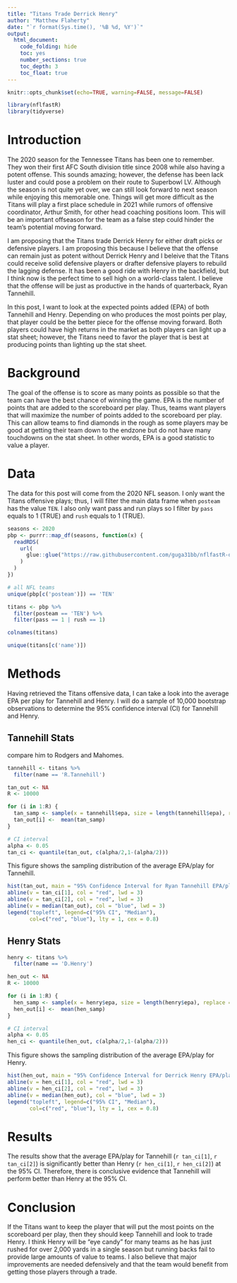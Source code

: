 ```yaml
---
title: "Titans Trade Derrick Henry"
author: "Matthew Flaherty"
date: "`r format(Sys.time(), '%B %d, %Y')`"
output: 
  html_document: 
    code_folding: hide
    toc: yes
    number_sections: true
    toc_depth: 3
    toc_float: true
---
```

```r
knitr::opts_chunk$set(echo=TRUE, warning=FALSE, message=FALSE)
```

```r
library(nflfastR)
library(tidyverse)
```

# Introduction

The 2020 season for the Tennessee Titans has been one to remember. They won their first AFC South division title since 2008 while also having a potent offense. This sounds amazing; however, the defense has been lack luster and could pose a problem on their route to Superbowl LV. Although the season is not quite yet over, we can still look forward to next season while enjoying this memorable one. Things will get more difficult as the Titans will play a first place schedule in 2021 while rumors of offensive coordinator, Arthur Smith, for other head coaching positions loom. This will be an important offseason for the team as a false step could hinder the team's potential moving forward.

I am proposing that the Titans trade Derrick Henry for either draft picks or defensive players. I am proposing this because I believe that the offense can remain just as potent without Derrick Henry and I beleive that the Titans could receive solid defensive players or drafter defensive players to rebuild the lagging defense. It has been a good ride with Henry in the backfield, but I think now is the perfect time to sell high on a world-class talent. I believe that the offense will be just as productive in the hands of quarterback, Ryan Tannehill.

In this post, I want to look at the expected points added (EPA) of both Tannehill and Henry. Depending on who produces the most points per play, that player could be the better piece for the offense moving forward. Both players could have high returns in the market as both players can light up a stat sheet; however, the Titans need to favor the player that is best at producing points than lighting up the stat sheet.

# Background

The goal of the offense is to score as many points as possible so that the team can have the best chance of winning the game. EPA is the number of points that are added to the scoreboard per play. Thus, teams want players that will maximize the number of points added to the scoreboard per play. This can allow teams to find diamonds in the rough as some players may be good at getting their team down to the endzone but do not have many touchdowns on the stat sheet. In other words, EPA is a good statistic to value a player.

# Data

The data for this post will come from the 2020 NFL season. I only want the Titans offensive plays; thus, I will filter the main data frame when `posteam` has the value `TEN`. I also only want pass and run plays so I filter by `pass` equals to 1 (TRUE) and `rush` equals to 1 (TRUE).

```r
seasons <- 2020
pbp <- purrr::map_df(seasons, function(x) {
  readRDS(
    url(
      glue::glue("https://raw.githubusercontent.com/guga31bb/nflfastR-data/master/data/play_by_play_{x}.rds")
    )
  )
})
```

```r
# all NFL teams
unique(pbp[c('posteam')]) == 'TEN'

titans <- pbp %>%
  filter(posteam == 'TEN') %>%
  filter(pass == 1 | rush == 1)

colnames(titans)

unique(titans[c('name')])
```

# Methods

Having retrieved the Titans offensive data, I can take a look into the average EPA per play for Tannehill and Henry. I will do a sample of 10,000 bootstrap observations to determine the 95% confidence interval (CI) for Tannehill and Henry.

## Tannehill Stats

compare him to Rodgers and Mahomes.

```r
tannehill <- titans %>%
  filter(name == 'R.Tannehill')

tan_out <- NA
R <- 10000

for (i in 1:R) {
  tan_samp <- sample(x = tannehill$epa, size = length(tannehill$epa), replace = TRUE)
  tan_out[i] <-  mean(tan_samp)
}

# CI interval
alpha <- 0.05
tan_ci <- quantile(tan_out, c(alpha/2,1-(alpha/2)))
```

This figure shows the sampling distribution of the average EPA/play for Tannehill. 

```r
hist(tan_out, main = "95% Confidence Interval for Ryan Tannehill EPA/play", xlab = "EPA/play", breaks = 100)
abline(v = tan_ci[1], col = "red", lwd = 3)
abline(v = tan_ci[2], col = "red", lwd = 3)
abline(v = median(tan_out), col = "blue", lwd = 3)
legend("topleft", legend=c("95% CI", "Median"),
       col=c("red", "blue"), lty = 1, cex = 0.8)
```

## Henry Stats

```r
henry <- titans %>%
  filter(name == 'D.Henry')

hen_out <- NA
R <- 10000

for (i in 1:R) {
  hen_samp <- sample(x = henry$epa, size = length(henry$epa), replace = TRUE)
  hen_out[i] <-  mean(hen_samp)
}

# CI interval
alpha <- 0.05
hen_ci <- quantile(hen_out, c(alpha/2,1-(alpha/2)))
```

This figure shows the sampling distribution of the average EPA/play for Henry.

```r
hist(hen_out, main = "95% Confidence Interval for Derrick Henry EPA/play", xlab = "EPA/play", breaks = 100)
abline(v = hen_ci[1], col = "red", lwd = 3)
abline(v = hen_ci[2], col = "red", lwd = 3)
abline(v = median(hen_out), col = "blue", lwd = 3)
legend("topleft", legend=c("95% CI", "Median"),
       col=c("red", "blue"), lty = 1, cex = 0.8)
```

# Results

The results show that the average EPA/play for Tannehill (`r tan_ci[1]`, `r tan_ci[2]`) is significantly better than Henry (`r hen_ci[1]`, `r hen_ci[2]`) at the 95% CI. Therefore, there is conclusive evidence that Tannehill will perform better than Henry at the 95% CI.

# Conclusion

If the Titans want to keep the player that will put the most points on the scoreboard per play, then they should keep Tannehill and look to trade Henry. I think Henry will be "eye candy" for many teams as he has just rushed for over 2,000 yards in a single season but running backs fail to provide large amounts of value to teams. I also believe that major improvements are needed defensively and that the team would benefit from getting those players through a trade. 